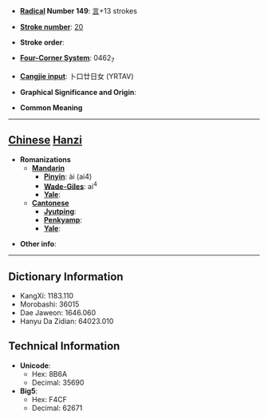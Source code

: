 * '''[[Wiktionary:Chinese radical index| Radical]] Number 149''': [[Wiktionary:Chinese radical index 言|言]]+13 strokes

* '''[[Wiktionary:Chinese total strokes index|Stroke number]]''': [[Wiktionary:Chinese total strokes index 20|20]]

* '''Stroke order''': 

* '''[[Wiktionary:Chinese four corner index|Four-Corner System]]''': 0462<sub>7</sub>

* '''[[Wiktionary:Chinese Cangjie index|Cangjie input]]''': 卜口廿日女 (YRTAV)

* '''Graphical Significance and Origin''': 

* '''Common Meaning'''

----

== [[Chinese]] [[Hanzi]] ==

* '''Romanizations'''
** '''[[Mandarin]]'''
*** '''[[Pinyin]]''': ài (ai4)
*** '''[[Wade-Giles]]''': ai<sup>4</sup>
*** '''[[Yale]]''': 
** '''[[Cantonese]]'''
*** '''[[Jyutping]]''':
*** '''[[Penkyamp]]''': 
*** '''[[Yale]]''': 

* '''Other info''': 

----

== Dictionary Information ==

* KangXi: 1183.110
* Morobashi: 36015
* Dae Jaweon: 1646.060
* Hanyu Da Zidian: 64023.010

== Technical Information ==

* '''Unicode''':
** Hex: 8B6A
** Decimal: 35690
* '''Big5''':
** Hex: F4CF
** Decimal: 62671